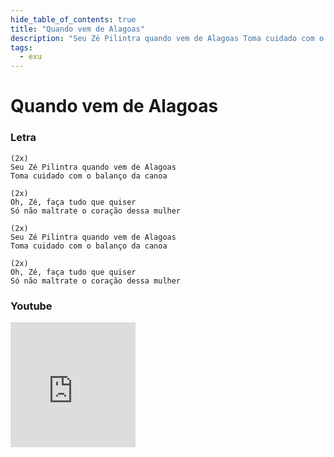 ```yaml
---
hide_table_of_contents: true
title: "Quando vem de Alagoas"
description: "Seu Zé Pilintra quando vem de Alagoas Toma cuidado com o balanço da canoa Oh, Zé, faça tudo que quiser Só não maltrate o coração dessa mulher Seu Zé Pilintra quando vem de Alagoas Toma cuidado com o balanço da canoa Oh, Zé, faça tudo que quiser Só não maltrate o coração dessa mulher"
tags:
  - exu
---
```


# Quando vem de Alagoas

### Letra

```text
(2x)
Seu Zé Pilintra quando vem de Alagoas
Toma cuidado com o balanço da canoa

(2x)
Oh, Zé, faça tudo que quiser
Só não maltrate o coração dessa mulher

(2x)
Seu Zé Pilintra quando vem de Alagoas
Toma cuidado com o balanço da canoa

(2x)
Oh, Zé, faça tudo que quiser
Só não maltrate o coração dessa mulher
```

### Youtube

<iframe
  width="200"
  height="200"
  src="https://www.youtube.com/embed/12pMSYN05dg"
  title="YouTube video player"
  frameborder="0"
  allow="accelerometer; autoplay; clipboard-write; encrypted-media; gyroscope; picture-in-picture; web-share"
  referrerpolicy="strict-origin-when-cross-origin"
  allowfullscreen
></iframe>